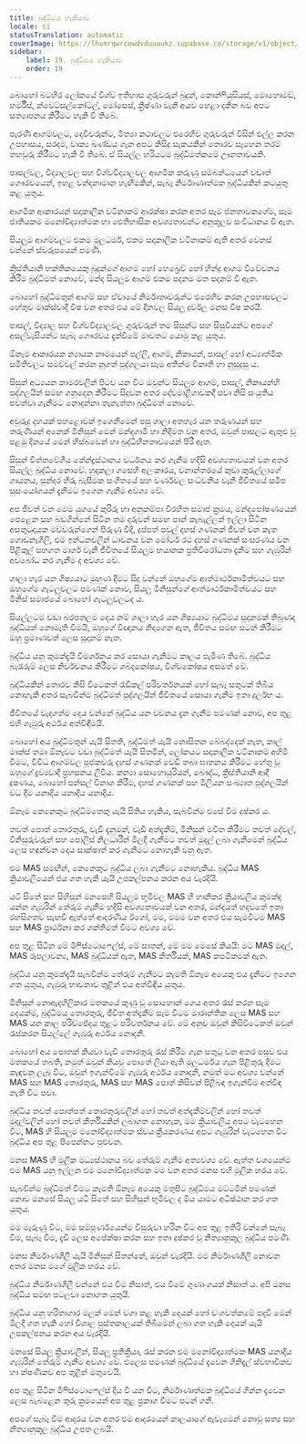 ```yaml
---
title: බුද්ධිමය හැකියාව
locale: si
statusTranslation: automatic
coverImage: https://lhvmrqwrcowdvduuaukz.supabase.co/storage/v1/object/public/strapi-uploads/small_cover-educacion-fundamental.webp-2d51a7828a2b1309555be27f7e2a61a0.webp
sidebar:
    label: 19. බුද්ධිමය හැකියාව
    order: 19
---
```

බොහෝ බටහිර ලෝකයේ විශ්ව ඉතිහාස ගුරුවරුන් බුදුන්, කොන්ෆියුසියස්, මොහොමඩ්, හර්මීස්, ක්වෙට්සල්කෝට්ල්, මෝසෙස්, ක්‍රිෂ්ණා වැනි අයව හෙළා දකින බව අපට සත්‍යාපනය කිරීමට හැකි වී තිබේ.

පැරණි ආගම්වලට, දෙවිවරුන්ට, මිත්‍යා කථාවලට එරෙහිව ගුරුවරුන් විසින් එල්ල කරන උපහාසය, සරදම, වාක්‍ය ඛණ්ඩය ගැන අපට කිසිදු සැකයකින් තොරව සෑහෙන තරම් තහවුරු කිරීමට හැකි වී තිබේ. ඒ සියල්ල හරියටම බුද්ධිමත්කමේ ඌනතාවයකි.

පාසල්වල, විද්‍යාලවල සහ විශ්වවිද්‍යාලවල ආගමික කරුණු සම්බන්ධයෙන් වඩාත් ගෞරවයෙන්, ඉහළ වන්දනාමාන හැඟීමකින්, සැබෑ නිර්මාණාත්මක බුද්ධියකින් කටයුතු කළ යුතුය.

ආගමික ආකාරයන් සදාකාලික වටිනාකම් ආරක්ෂා කරන අතර සෑම ජනතාවකගේම, සෑම ජාතියකම මනෝවිද්‍යාත්මක හා ඓතිහාසික අවශ්‍යතාවන්ට අනුකූලව සංවිධානය වී ඇත.

සියලුම ආගම්වලට එකම මූලධර්ම, එකම සදාකාලික වටිනාකම් ඇති අතර වෙනස් වන්නේ ස්වරූපයෙන් පමණි.

ක්‍රිස්තියානි භක්තිකයෙකු බුදුන්ගේ ආගම හෝ හෙබ්‍රෙව් හෝ හින්දු ආගම විවේචනය කිරීම බුද්ධිමත් නොවේ, මන්ද සියලුම ආගම් එකම පදනම මත පදනම් වී ඇත.

බොහෝ බුද්ධිමතුන් ආගම් සහ ඒවායේ නිර්මාතෘවරුන්ට එරෙහිව කරන උපහාසවලට හේතුව මාක්ස්වාදී විෂ වන අතර එය මේ දිනවල සියලු දුර්වල මනස විෂ කරයි.

පාසල්, විද්‍යාල සහ විශ්වවිද්‍යාලවල ගුරුවරුන් තම සිසුන්ට සහ සිසුවියන්ට අපගේ අසල්වැසියන්ට සැබෑ ගෞරවය දැක්වීමේ මාවතට යොමු කළ යුතුය.

ඕනෑම ආකාරයක න්‍යායක නාමයෙන් පල්ලි, ආගම්, නිකායන්, පාසල් හෝ අධ්‍යාත්මික සමිතිවලට සමච්චල් කරන නූගත් පුද්ගලයා සෑම අතින්ම විකෘති හා නුසුදුසු ය.

සිසුන් අධ්‍යයන කාමරවලින් පිටව යන විට ඔවුන්ට සියලුම ආගම්, පාසල්, නිකායන්හි පුද්ගලයින් සමඟ ගනුදෙනු කිරීමට සිදුවන අතර දේවමාළිගාවකදී පවා නිසි සංයුතිය පවත්වා ගැනීමට නොදන්නා තැනැත්තා බුද්ධිමත් නොවේ.

අවුරුදු දහයක් පහළොවක් ඉගෙනීමෙන් පසු ශාලා අතහැර යන තරුණයන් සහ තරුණියන් අනෙක් මිනිසුන් මෙන් මන්දගාමී හා නිදිමත වන අතර, ඔවුන් පාසලට ඇතුළු වූ පළමු දිනයේ මෙන් හිස්බවෙන් හා බුද්ධිහීනතාවයෙන් පිරී ඇත.

සිසුන් චිත්තවේගීය කේන්ද්‍රස්ථානය වර්ධනය කර ගැනීම හදිසි අවශ්‍යතාවයක් වන අතර සියල්ල බුද්ධිය නොවේ. හුදකලා ගසෙහි අලංකාරය, වනාන්තරයේ කුඩා කුරුල්ලාගේ ගායනය, සුන්දර හිරු බැසීමක සංගීතයේ සහ වර්ණවල සංධ්වනිය වැනි ජීවිතයේ සමීප සුසංයෝගයන් දැනීමට ඉගෙන ගැනීම අවශ්‍ය වේ.

අප ජීවත් වන මෙම යුගයේ කුරිරු හා අනුකම්පා විරහිත සමාජ ක්‍රමය, මන්දපෝෂණයෙන් පෙළෙන සහ බඩගින්නේ සිටින තම දරුවන් සමඟ පාන් කැබැල්ලක් ඉල්ලා සිටින අසතුටුදායක මව්වරුන්ගෙන් පිරුණු වීදි, දුප්පත් පවුල් දහස් ගණනක් ජීවත් වන කැත ගොඩනැගිලි, එම ඉන්ධනවලින් ධාවනය වන මෝටර් රථ දහස් ගණනක් සංසරණය වන පිළිකුල් සහගත මාර්ග වැනි ජීවිතයේ සියලුම භයානක ප්‍රතිවිරෝධතා දැනීම සහ ගැඹුරින් අවබෝධ කර ගැනීම ද අවශ්‍ය වේ.

ශාලා හැර යන ශිෂ්‍යයාට මුහුණ දීමට සිදු වන්නේ ඔහුගේම ආත්මාර්ථකාමිත්වයට සහ ඔහුගේම ගැටලුවලට පමණක් නොව, සියලු මිනිසුන්ගේ ආත්මාර්ථකාමිත්වයට සහ මිනිස් සමාජයේ බොහෝ ගැටලුවලටද ය.

සියල්ලටම වඩා බරපතලම දෙය නම් ශාලා හැර යන ශිෂ්‍යයාට බුද්ධිමය සූදානමක් තිබුණද බුද්ධියක් නොමැති වීමයි, ඔහුගේ විඥානය නිදාගෙන ඇත, ජීවිතය සමඟ සටන් කිරීමට ඔහු ප්‍රමාණවත් ලෙස සූදානම් නැත.

බුද්ධිය යනු කුමක්දැයි විමර්ශනය කර සොයා ගැනීමට කාලය පැමිණ තිබේ. බුද්ධිය බැරෑරුම් ලෙස නිර්වචනය කිරීමට ශබ්දකෝෂය, විශ්වකෝෂය අසමත් වේ.

බුද්ධියකින් තොරව කිසි විටෙකත් රැඩිකල් පරිවර්තනයක් හෝ සැබෑ සතුටක් තිබිය නොහැකි අතර සැබවින්ම බුද්ධිමත් පුද්ගලයින් ජීවිතයේ සොයා ගැනීම ඉතා දුර්ලභ ය.

ජීවිතයේ වැදගත්ම දෙය වන්නේ බුද්ධිය යන වචනය දැන ගැනීම පමණක් නොව, අප තුළ එහි ගැඹුරු අර්ථය අත්විඳීමයි.

බොහෝ අය බුද්ධිමතුන් යැයි සිතති, බුද්ධිමත් යැයි නොසිතන බේබද්දෙක් නැත, කාල් මාක්ස් තමා ඕනෑවට වඩා බුද්ධිමත් යැයි සිතමින්, ලෝකයට සදාකාලික වටිනාකම් අහිමි වීමට, විවිධ ආගම්වල පූජකවරු දහස් ගණනක් වෙඩි තබා ඝාතනය කිරීමට හේතු වූ ඔහුගේ ද්‍රව්‍යවාදී ප්‍රහසනය ලිවීය. කන්‍යා සොහොයුරියන්, බෞද්ධ, ක්‍රිස්තියානි ආදී දූෂණය, බොහෝ පන්සල් විනාශ කිරීම, දහස් ගණනක් සහ මිලියන සංඛ්‍යාත පුද්ගලයින් වධ දීම යනාදිය යනාදිය යනාදිය.

ඕනෑම කෙනෙකුට බුද්ධිමතෙකු යැයි සිතිය හැකිය, සැබවින්ම එසේ වීම දුෂ්කර ය.

තවත් පොත් තොරතුරු, වැඩි දැනුමක්, වැඩි අත්දැකීම්, මිනිසුන් මවිත කිරීමට තවත් දේවල්, විනිසුරුවරුන් සහ පොලිස් නිලධාරීන් මිලදී ගැනීමට තවත් මුදල් ලබා ගැනීමෙන් බුද්ධිය ලෙස හඳුන්වන දෙය සාක්ෂාත් කර ගැනීමට නොහැකි වනු ඇත.

එම MAS සමඟින්, කෙනෙකුට බුද්ධිය ලබා ගැනීමට නොහැකිය. බුද්ධිය MAS ක්‍රියාවලියෙන් ජය ගත හැකි යැයි උපකල්පනය කරන අය වැරදියි.

යටි සිතේ සහ සිහිසුන් මනසෙහි සියලුම භූමිවල MAS හි හානිකර ක්‍රියාවලිය කුමක්ද යන්න ගැඹුරින් තේරුම් ගැනීම හදිසි අවශ්‍යතාවයක් වන අතර, මන්දයත් හදවතේ ඉතා රහසිගතව සැඟවී ඇත්තේ ආදරණීය ඊගෝ, මම, මමම වන අතර එය සැමවිටම MAS සහ MAS ප්‍රාර්ථනා කර ශක්තිමත් වීමට අවශ්‍ය වේ.

අප තුළ සිටින මේ මීෆිස්ටොෆෙල්ස්, මේ සාතන්, මේ මම මෙසේ කියයි: මට MAS මුදල්, MAS රූපලාවන්‍ය, MAS බුද්ධියක් ඇත, MAS කීර්තියක්, MAS කපටිකමක් ඇත.

බුද්ධිය යනු කුමක්දැයි සැබවින්ම තේරුම් ගැනීමට කැමති ඕනෑම අයෙකු එය දැනීමට ඉගෙන ගත යුතුය, ගැඹුරු භාවනාව තුළින් එය අත්විඳිය යුතුය.

මිනිසුන් නොඇදහිලිකාර මතකයේ කුණු වූ සොහොන් ගෙය අතර රැස් කරන සෑම දෙයක්ම, බුද්ධිමය තොරතුරු, ජීවිත අත්දැකීම් සෑම විටම මාරාන්තික ලෙස MAS සහ MAS යන කාල පරිච්ඡේදය තුළට පරිවර්තනය වේ. මේ අනුව ඔවුන් කිසිවිටෙකත් ඔවුන් රැස්කරන සියල්ලේ ගැඹුරු අර්ථය නොදනී.

බොහෝ අය පොතක් කියවා වැඩි තොරතුරු රැස් කිරීම ගැන සතුටු වන අතර පසුව එය මතකයේ තබති, නමුත් ඔවුන් කියවූ පොතේ ලියා ඇති මූලධර්මය ගැන පිළිතුරු දීමට කැඳවනු ලැබූ විට, ඔවුන් ඉගැන්වීමේ ගැඹුරු අර්ථය නොදනී, නමුත් මට අවශ්‍ය වන්නේ MAS සහ MAS තොරතුරු, MAS සහ MAS පොත් කිසිවක් පිළිබඳ ඉගැන්වීම අත්විඳ නැති විට පවා.

බුද්ධිය තවත් පොත්පත් තොරතුරුවලින් හෝ තවත් අත්දැකීම්වලින් හෝ තවත් මුදල්වලින් හෝ තවත් කීර්තියකින් ලබාගත නොහැක, මම ක්‍රියාවලිය අපට වැටහෙන විට, MAS හි සියලුම මනෝවිද්‍යාත්මක ස්වයංක්‍රීයකරණය අපට ගැඹුරින් වැටහෙන විට බුද්ධිය අප තුළ පිපෙන්නට පුළුවන.

මනස MAS හි මූලික මධ්‍යස්ථානය බව තේරුම් ගැනීම අත්‍යවශ්‍ය වේ. ඇත්ත වශයෙන්ම එම MAS යනු ඉල්ලන එම මනෝවිද්‍යාත්මක මම වන අතර මනස එහි මූලික හරය වේ.

සැබවින්ම බුද්ධිමත් වීමට කැමති ඕනෑම අයෙකු මතුපිට බුද්ධිමය මට්ටමින් පමණක් නොව මනසේ සියලු යටි සිතේ සහ සිහිසුන් භූමිවල ද මිය යාමට අධිෂ්ඨාන කර ගත යුතුය.

මම මැරුණු විට, මම සම්පූර්ණයෙන්ම විසුරුවා හරින විට අප තුළ ඉතිරි වන්නේ සැබෑ වීම, සැබෑ වීම, දැඩි ලෙස අපේක්ෂා කරන සහ ඉතා දුෂ්කර වූ නීත්‍යානුකූල බුද්ධිය පමණි.

මනස නිර්මාණශීලී යැයි මිනිසුන් සිතන්නේ, ඔවුන් වැරදියි. මම නිර්මාණශීලී නොවන අතර මනස මගේ මූලික හරය වේ.

බුද්ධිය නිර්මාණශීලී වන්නේ එය වීම නිසාත්, එය වීමේ ගුණාංගයක් නිසාත් ය. අපි මනස බුද්ධිය සමඟ පටලවා නොගත යුතුයි.

බුද්ධිය යනු හරිතාගාර මලක් මෙන් වගා කළ හැකි දෙයක් හෝ වංශවත්කමේ පදවි මෙන් මිලදී ගත හැකි හෝ විශාල පුස්තකාලයක් තිබීමෙන් ලබා ගත හැකි දෙයක් යැයි උපකල්පනය කරන අය වැරදියි.

මනසේ සියලු ක්‍රියාවලීන්, සියලු ප්‍රතික්‍රියා, රැස් කරන එම මනෝවිද්‍යාත්මක MAS යනාදිය ගැඹුරින් තේරුම් ගැනීම අවශ්‍ය වේ. එලෙස පමණක් බුද්ධියේ දැවෙන ගිනිදැල් ස්වභාවිකව හා ක්ෂණිකව අප තුළින් මතුවෙයි.

අප තුළ සිටින මීෆිස්ටොෆෙල්ස් දිය වී යන විට, නිර්මාණාත්මක බුද්ධියේ ගින්න දැවෙන ලෙස බැබළෙන තුරු ක්‍රමයෙන් අප තුළ ප්‍රකාශ වීමට පටන් ගනී.

අපගේ සැබෑ වීම ආදරය වන අතර එම ආදරයෙන් කාලයාගේ ඇවෑමෙන් නොවූ සත්‍ය සහ නීත්‍යානුකූල බුද්ධිය උපත ලබයි.

